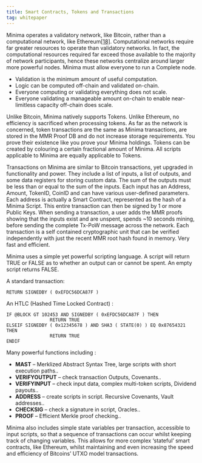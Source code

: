 ```yaml
---
title: Smart Contracts, Tokens and Transactions
tag: whitepaper
---
```


Minima operates a validatory network, like Bitcoin, rather than a computational network, like Ethereum[[18]](/docs/learn/minimawhitepaper/specialthanksto). Computational networks require far greater resources to operate than validatory networks. In fact, the computational resources required far exceed those available to the majority of network participants, hence these networks centralize around larger more powerful nodes. Minima must allow everyone to run a Complete node.
	
- Validation is the minimum amount of useful computation.
- Logic can be computed off-chain and validated on-chain.
- Everyone computing or validating everything does not scale.
- Everyone validating a manageable amount on-chain to enable near-limitless capacity off-chain does scale.

Unlike Bitcoin, Minima natively supports Tokens. Unlike Ethereum, no efficiency is sacrificed when processing tokens. As far as the network is concerned, token transactions are the same as Minima transactions, are stored in the MMR Proof DB and do not increase storage requirements. You prove their existence like you prove your Minima holdings. Tokens can be created by colouring a certain fractional amount of Minima. All scripts applicable to Minima are equally applicable to Tokens.

Transactions on Minima are similar to Bitcoin transactions, yet upgraded in functionality and power. They include a list of inputs, a list of outputs, and some data registers for storing custom data. The sum of the outputs must be less than or equal to the sum of the inputs. Each input has an Address, Amount, TokenID, CoinID and can have various user-defined parameters. Each address is actually a Smart Contract, represented as the hash of a Minima Script. This entire transaction can then be signed by 1 or more Public Keys. When sending a transaction, a user adds the MMR proofs showing that the inputs exist and are unspent, spends ~10 seconds mining, before sending the complete Tx-PoW message across the network. Each transaction is a self contained cryptographic unit that can be verified independently with just the recent MMR root hash found in memory. Very fast and efficient.   

Minima uses a simple yet powerful scripting language. A script will return TRUE or FALSE as to whether an output can or cannot be spent. An empty script returns FALSE.


A standard transaction:
```
RETURN SIGNEDBY ( 0xEFDC56DCA87F )
```

An HTLC (Hashed Time Locked Contract) :
```
IF @BLOCK GT 102453 AND SIGNEDBY ( 0xEFDC56DCA87F ) THEN
                RETURN TRUE
ELSEIF SIGNEDBY ( 0x12345678 ) AND SHA3 ( STATE(0) ) EQ 0x87654321 THEN
                RETURN TRUE
ENDIF
```
 
Many powerful functions including :
 
- **MAST** – Merklized Abstract Syntax Tree, large scripts with short execution paths..
- **VERIFYOUTPUT** – check transaction Outputs, Covenants..
- **VERIFYINPUT** –  check input data, complex multi-token scripts, Dividend payouts..
- **ADDRESS** –  create scripts in script. Recursive Covenants, Vault addresses..
- **CHECKSIG** – check a signature in script, Oracles..
- **PROOF** – Efficient Merkle proof checking..
        	
Minima also includes simple state variables per transaction, accessible to input scripts, so that a sequence of transactions can occur whilst keeping track of changing variables. This allows for more complex ‘stateful’ smart contracts, like Ethereum, whilst maintaining and even increasing the speed and efficiency of Bitcoins’ UTXO model transactions. 
